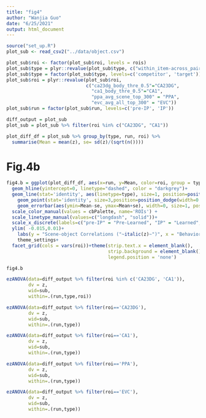 ```yaml
---
title: "fig4"
author: "Wanjia Guo"
date: "6/25/2021"
output: html_document
---
```


```r
source("set_up.R")
plot_sub <- read_csv2("../data/object.csv") 

plot_sub$roi <- factor(plot_sub$roi, levels = rois)
plot_sub$type = plyr::revalue(plot_sub$type, c("within_item-across_pair"="target", "within_pair-across_pair"="competitor"))
plot_sub$type = factor(plot_sub$type, levels=c('competitor', 'target'))
plot_sub$roi = plyr::revalue(plot_sub$roi, 
                             c("ca23dg_body_thre_0.5"="CA23DG", 
                               "ca1_body_thre_0.5"="CA1", 
                               "ppa_avg_scene_top_300" = "PPA", 
                               "evc_avg_all_top_300" = "EVC"))
plot_sub$run = factor(plot_sub$run, levels=c('pre-IP', 'IP'))

diff_output = plot_sub
plot_sub = plot_sub %>% filter(roi %in% c("CA23DG", "CA1"))

plot_diff_df = plot_sub %>% group_by(type, run, roi) %>% 
  summarise(Mean = mean(z), se= sd(z)/(sqrt(n())))
```

# Fig.4b

```r
fig4.b = ggplot(plot_diff_df, aes(x=run, y=Mean, color=roi, group = type))+
  geom_hline(yintercept=0, linetype="dashed", color = "darkgrey")+
  geom_line(stat='identity', aes(linetype=type), size=1, position=position_dodge(width=0.25))+
    geom_point(stat='identity', size=3,position=position_dodge(width=0.25))+
    geom_errorbar(aes(ymin=Mean-se, ymax=Mean+se), width=0, size=1, position=position_dodge(width=0.25)) + 
  scale_color_manual(values = cbPalette, name='ROIs') +
  scale_linetype_manual(values=c("longdash", "solid"))+
  scale_x_discrete(labels=c("pre-IP" = "Pre-Learned", "IP" = "Learned", "post-IP" = "LR+1"))+
  ylim( -0.015,0.01)+
    labs(y = "Scene-object Correlations ("~italic(z)~")", x = "Behavioral State")+
    theme_settings+
  facet_grid(cols = vars(roi))+theme(strip.text.x = element_blank(),
                                     strip.background = element_blank(),
                                     legend.position = 'none')

fig4.b
```

```r


ezANOVA(data=diff_output %>% filter(roi %in% c('CA23DG', 'CA1')),
        dv = z,
        wid=sub,
        within=.(run,type,roi))

ezANOVA(data=diff_output %>% filter(roi=='CA23DG'),
        dv = z,
        wid=sub,
        within=.(run,type))

ezANOVA(data=diff_output %>% filter(roi=='CA1'),
        dv = z,
        wid=sub,
        within=.(run,type))

ezANOVA(data=diff_output %>% filter(roi=='PPA'),
        dv = z,
        wid=sub,
        within=.(run,type))

ezANOVA(data=diff_output %>% filter(roi=='EVC'),
        dv = z,
        wid=sub,
        within=.(run,type))
```

